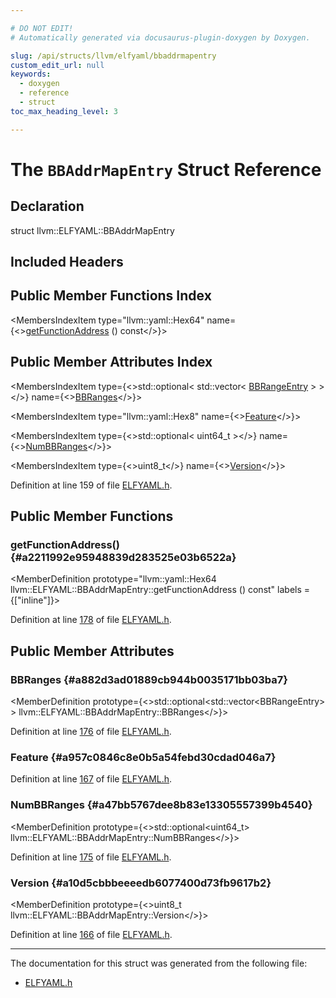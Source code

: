 ```yaml
---

# DO NOT EDIT!
# Automatically generated via docusaurus-plugin-doxygen by Doxygen.

slug: /api/structs/llvm/elfyaml/bbaddrmapentry
custom_edit_url: null
keywords:
  - doxygen
  - reference
  - struct
toc_max_heading_level: 3

---
```





# The `BBAddrMapEntry` Struct Reference

<DoxygenPage pluginConfig={pluginConfig}>



## Declaration

<CodeBlock>struct llvm::ELFYAML::BBAddrMapEntry</CodeBlock>

## Included Headers

<IncludesList>
<IncludesListItem
  filePath="llvm/ObjectYAML/ELFYAML.h"
  permalink="/docs/api/files/include/include/llvm/include/llvm/objectyaml/elfyaml-h"
  isLocal="true" />
</IncludesList>

## Public Member Functions Index

<MembersIndex>

<MembersIndexItem
  type="llvm::yaml::Hex64"
  name={<><a href="#a2211992e95948839d283525e03b6522a">getFunctionAddress</a> () const</>}>
</MembersIndexItem>

</MembersIndex>

## Public Member Attributes Index

<MembersIndex>

<MembersIndexItem
  type={<>std::optional&lt; std::vector&lt; <a href="/docs/api/structs/llvm/elfyaml/bbaddrmapentry/bbrangeentry">BBRangeEntry</a> &gt; &gt;</>}
  name={<><a href="#a882d3ad01889cb944b0035171bb03ba7">BBRanges</a></>}>
</MembersIndexItem>

<MembersIndexItem
  type="llvm::yaml::Hex8"
  name={<><a href="#a957c0846c8e0b5a54febd30cdad046a7">Feature</a></>}>
</MembersIndexItem>

<MembersIndexItem
  type={<>std::optional&lt; uint64&#95;t &gt;</>}
  name={<><a href="#a47bb5767dee8b83e13305557399b4540">NumBBRanges</a></>}>
</MembersIndexItem>

<MembersIndexItem
  type={<>uint8&#95;t</>}
  name={<><a href="#a10d5cbbbeeeedb6077400d73fb9617b2">Version</a></>}>
</MembersIndexItem>

</MembersIndex>


Definition at line 159 of file <a href="/docs/api/files/include/include/llvm/include/llvm/objectyaml/elfyaml-h">ELFYAML.h</a>.

<SectionDefinition>

## Public Member Functions

### getFunctionAddress() {#a2211992e95948839d283525e03b6522a}

<MemberDefinition
  prototype="llvm::yaml::Hex64 llvm::ELFYAML::BBAddrMapEntry::getFunctionAddress () const"
  labels = {["inline"]}>

Definition at line <a href="/docs/api/files/include/include/llvm/include/llvm/objectyaml/elfyaml-h/#l00178">178</a> of file <a href="/docs/api/files/include/include/llvm/include/llvm/objectyaml/elfyaml-h">ELFYAML.h</a>.
</MemberDefinition>

</SectionDefinition>

<SectionDefinition>

## Public Member Attributes

### BBRanges {#a882d3ad01889cb944b0035171bb03ba7}

<MemberDefinition
  prototype={<>std::optional&lt;std::vector&lt;BBRangeEntry&gt; &gt; llvm::ELFYAML::BBAddrMapEntry::BBRanges</>}>

Definition at line <a href="/docs/api/files/include/include/llvm/include/llvm/objectyaml/elfyaml-h/#l00176">176</a> of file <a href="/docs/api/files/include/include/llvm/include/llvm/objectyaml/elfyaml-h">ELFYAML.h</a>.
</MemberDefinition>

### Feature {#a957c0846c8e0b5a54febd30cdad046a7}

<MemberDefinition
  prototype="llvm::yaml::Hex8 llvm::ELFYAML::BBAddrMapEntry::Feature">

Definition at line <a href="/docs/api/files/include/include/llvm/include/llvm/objectyaml/elfyaml-h/#l00167">167</a> of file <a href="/docs/api/files/include/include/llvm/include/llvm/objectyaml/elfyaml-h">ELFYAML.h</a>.
</MemberDefinition>

### NumBBRanges {#a47bb5767dee8b83e13305557399b4540}

<MemberDefinition
  prototype={<>std::optional&lt;uint64&#95;t&gt; llvm::ELFYAML::BBAddrMapEntry::NumBBRanges</>}>

Definition at line <a href="/docs/api/files/include/include/llvm/include/llvm/objectyaml/elfyaml-h/#l00175">175</a> of file <a href="/docs/api/files/include/include/llvm/include/llvm/objectyaml/elfyaml-h">ELFYAML.h</a>.
</MemberDefinition>

### Version {#a10d5cbbbeeeedb6077400d73fb9617b2}

<MemberDefinition
  prototype={<>uint8&#95;t llvm::ELFYAML::BBAddrMapEntry::Version</>}>

Definition at line <a href="/docs/api/files/include/include/llvm/include/llvm/objectyaml/elfyaml-h/#l00166">166</a> of file <a href="/docs/api/files/include/include/llvm/include/llvm/objectyaml/elfyaml-h">ELFYAML.h</a>.
</MemberDefinition>

</SectionDefinition>

<hr/>

The documentation for this struct was generated from the following file:

<ul>
<li><a href="/docs/api/files/include/include/llvm/include/llvm/objectyaml/elfyaml-h">ELFYAML.h</a></li>
</ul>

</DoxygenPage>
